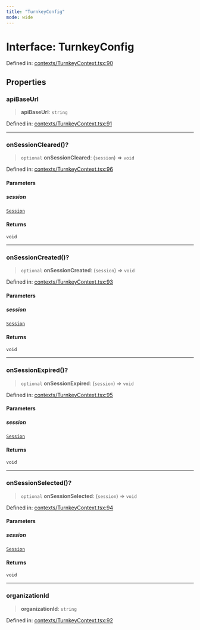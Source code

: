 ```yaml
---
title: "TurnkeyConfig"
mode: wide
---
```

  
# Interface: TurnkeyConfig

Defined in: [contexts/TurnkeyContext.tsx:90](https://github.com/tkhq/sdk/blob/94193410cf3571aa019a0b9408107eeb43e39e16/packages/sdk-react-native/src/contexts/TurnkeyContext.tsx#L90)

## Properties

### apiBaseUrl

> **apiBaseUrl**: `string`

Defined in: [contexts/TurnkeyContext.tsx:91](https://github.com/tkhq/sdk/blob/94193410cf3571aa019a0b9408107eeb43e39e16/packages/sdk-react-native/src/contexts/TurnkeyContext.tsx#L91)

***

### onSessionCleared()?

> `optional` **onSessionCleared**: (`session`) => `void`

Defined in: [contexts/TurnkeyContext.tsx:96](https://github.com/tkhq/sdk/blob/94193410cf3571aa019a0b9408107eeb43e39e16/packages/sdk-react-native/src/contexts/TurnkeyContext.tsx#L96)

#### Parameters

##### session

[`Session`](../Session/readme)

#### Returns

`void`

***

### onSessionCreated()?

> `optional` **onSessionCreated**: (`session`) => `void`

Defined in: [contexts/TurnkeyContext.tsx:93](https://github.com/tkhq/sdk/blob/94193410cf3571aa019a0b9408107eeb43e39e16/packages/sdk-react-native/src/contexts/TurnkeyContext.tsx#L93)

#### Parameters

##### session

[`Session`](../Session/readme)

#### Returns

`void`

***

### onSessionExpired()?

> `optional` **onSessionExpired**: (`session`) => `void`

Defined in: [contexts/TurnkeyContext.tsx:95](https://github.com/tkhq/sdk/blob/94193410cf3571aa019a0b9408107eeb43e39e16/packages/sdk-react-native/src/contexts/TurnkeyContext.tsx#L95)

#### Parameters

##### session

[`Session`](../Session/readme)

#### Returns

`void`

***

### onSessionSelected()?

> `optional` **onSessionSelected**: (`session`) => `void`

Defined in: [contexts/TurnkeyContext.tsx:94](https://github.com/tkhq/sdk/blob/94193410cf3571aa019a0b9408107eeb43e39e16/packages/sdk-react-native/src/contexts/TurnkeyContext.tsx#L94)

#### Parameters

##### session

[`Session`](../Session/readme)

#### Returns

`void`

***

### organizationId

> **organizationId**: `string`

Defined in: [contexts/TurnkeyContext.tsx:92](https://github.com/tkhq/sdk/blob/94193410cf3571aa019a0b9408107eeb43e39e16/packages/sdk-react-native/src/contexts/TurnkeyContext.tsx#L92)
